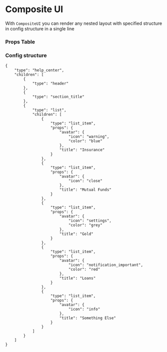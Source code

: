 
<Meta title="CompositeUI" component={CompositeUI} />

# Composite UI

With `CompositeUI` you can render any nested layout with specified structure in config structure
in a single line


<Preview>
  <Story name="basic">
   <CompositeUI config={config} typeMap={TypeMap} />
  </Story>
</Preview>

### Props Table

<Props of={CompositeUI} />

### Config structure

```
{
    "type": "help_center",
    "children": [
        {
            "type": "header"
        },
        {
            "type": "section_title"
        },
        {
            "type": "list",
            "children": [
                {
                    "type": "list_item",
                    "props": {
                        "avatar": {
                            "icon": "warning",
                            "color": "blue"
                        },
                        "title": "Insurance"
                    }
                },
                {
                    "type": "list_item",
                    "props": {
                        "avatar": {
                            "icon": "close"
                        },
                        "title": "Mutual Funds"
                    }
                },
                {
                    "type": "list_item",
                    "props": {
                        "avatar": {
                            "icon": "settings",
                            "color": "grey"
                        },
                        "title": "Gold"
                    }
                },
                {
                    "type": "list_item",
                    "props": {
                        "avatar": {
                            "icon": "notification_important",
                            "color": "red"
                        },
                        "title": "Loans"
                    }
                },
                {
                    "type": "list_item",
                    "props": {
                        "avatar": {
                            "icon": "info"
                        },
                        "title": "Something Else"
                    }
                }
            ]
        }
    ]
}
```
